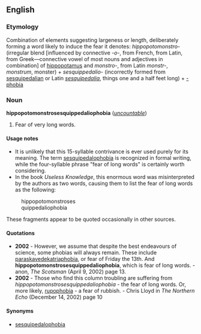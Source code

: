 ==English==
===Etymology===
Combination of elements suggesting largeness or length, deliberately forming a word likely to induce the fear it denotes: ''hippopotomonstro-'' (irregular blend [influenced by connective ''-o-'', from French, from Latin, from Greek—connective vowel of most nouns and adjectives in combination] of [[hippopotamus]] and ''monstro-'', from Latin ''monstr-'', ''monstrum'', monster) + ''sesquippedalio-'' (incorrectly formed from [[sesquipedalian]] or Latin ''[[sesquipedalia]]'', things one and a half feet long) + [[-phobia]]

===Noun===
'''hippopotomonstrosesquippedaliophobia''' (''[[uncountable]]'')

#Fear of very long words.

====Usage notes====
*It is unlikely that this 15-syllable contrivance is ever used purely for its meaning.  The term [[sesquipedalophobia]] is recognized in formal writing, while the four-syllable phrase "fear of long words" is certainly worth considering.
*In the book ''Useless Knowledge'', this enormous word was misinterpreted by the authors as two words, causing them to list the fear of long words as the following:
:hippopotomonstroses
:quippedaliophobia
These fragments appear to be quoted occasionally in other sources.

====Quotations====
*'''2002''' - However, we assume that despite the best endeavours of science, some phobias will always remain. These include [[paraskavedekatriaphobia]], or fear of Friday the 13th. And '''hippopotomonstrosesquippedaliophobia''', which is fear of long words.  - anon, ''The Scotsman'' (April 9, 2002) page 13.
*'''2002''' - Those who find this column troubling are suffering from ''hippopotomonstrosesquippedaliophobia'' - the fear of long words. Or, more likely, [[rupophobia]] - a fear of rubbish. - Chris Lloyd in ''The Northern Echo'' (December 14, 2002) page 10

====Synonyms====
*[[sesquipedalophobia]]